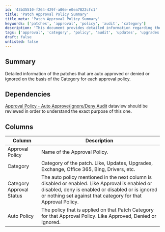 ```yaml
---
id: '43b35510-f264-429f-a06e-e0ea7822cfc1'
title: 'Patch Approval Policy Summary'
title_meta: 'Patch Approval Policy Summary'
keywords: ['patches', 'approval', 'policy', 'audit', 'category']
description: 'This document provides detailed information regarding the auto approval, denial, or ignoring of patches based on their category for each approval policy. It includes a summary of the relevant columns and dependencies for understanding the approval process.'
tags: ['approval', 'category', 'policy', 'audit', 'updates', 'upgrades', 'office365']
draft: false
unlisted: false
---
```

## Summary

Detailed information of the patches that are auto approved or denied or ignored on the basis of the Category for each approval policy.

## Dependencies

[Approval Policy - Auto Approve/Ignore/Deny Audit](https://proval.itglue.com/DOC-5078775-8988669) dataview should be reviewed in order to understand the exact purpose of this one.

## Columns

| Column                     | Description                                                                                                          |
|---------------------------|----------------------------------------------------------------------------------------------------------------------|
| Approval Policy           | Name of the Approval Policy.                                                                                         |
| Category                  | Category of the patch. Like, Updates, Upgrades, Exchange, Office 365, Bing, Drivers, etc.                          |
| Category Approval Status   | The auto policy mentioned in the next column is disabled or enabled. Like Approval is enabled or disabled, deny is enabled or disabled or is ignored or nothing set against that category for that Approval Policy. |
| Auto Policy               | The policy that is applied on that Patch Category for that Approval Policy. Like Approved, Denied or Ignored.       |












